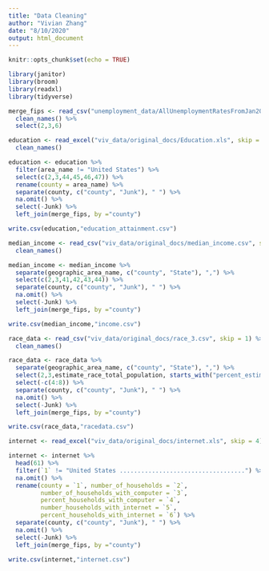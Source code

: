 ```yaml
---
title: "Data Cleaning"
author: "Vivian Zhang"
date: "8/10/2020"
output: html_document
---
```


```r
knitr::opts_chunk$set(echo = TRUE)

library(janitor)
library(broom)
library(readxl)
library(tidyverse)

```

```r

merge_fips <- read_csv("unemployment_data/AllUnemploymentRatesFromJan20.csv") %>%
  clean_names() %>%
  select(2,3,6)

```


```r

education <- read_excel("viv_data/original_docs/Education.xls", skip = 4) %>%
  clean_names()

education <- education %>%
  filter(area_name != "United States") %>%
  select(c(2,3,44,45,46,47)) %>%
  rename(county = area_name) %>%
  separate(county, c("county", "Junk"), " ") %>%
  na.omit() %>%
  select(-Junk) %>%
  left_join(merge_fips, by ="county")

write.csv(education,"education_attainment.csv")

```

```r

median_income <- read_csv("viv_data/original_docs/median_income.csv", skip = 1) %>%
  clean_names()

median_income <- median_income %>%
  separate(geographic_area_name, c("county", "State"), ",") %>%
  select(c(2,3,41,42,43,44)) %>%
  separate(county, c("county", "Junk"), " ") %>%
  na.omit() %>%
  select(-Junk) %>%
  left_join(merge_fips, by ="county")

write.csv(median_income,"income.csv")

```

```r

race_data <- read_csv("viv_data/original_docs/race_3.csv", skip = 1) %>%
  clean_names()

race_data <- race_data %>%
  separate(geographic_area_name, c("county", "State"), ",") %>%
  select(2,3,estimate_race_total_population, starts_with("percent_estimate"), -1) %>%
  select(-c(4:8)) %>%
  separate(county, c("county", "Junk"), " ") %>%
  na.omit() %>%
  select(-Junk) %>%
  left_join(merge_fips, by ="county")

write.csv(race_data,"racedata.csv")

```

```r

internet <- read_excel("viv_data/original_docs/internet.xls", skip = 4)

internet <- internet %>%
  head(61) %>%
  filter(`1` != "United States ...................................") %>%
  na.omit() %>%
  rename(county = `1`, number_of_households = `2`, 
         number_of_households_with_computer = `3`, 
         percent_households_with_computer = `4`,
         number_households_with_internet = `5`,
         percent_households_with_internet = `6`) %>%
  separate(county, c("county", "Junk"), " ") %>%
  na.omit() %>%
  select(-Junk) %>%
  left_join(merge_fips, by ="county")

write.csv(internet,"internet.csv")

```


